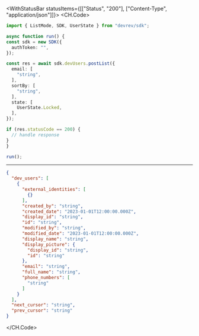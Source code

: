 

<WithStatusBar statusItems={[["Status", "200"], ["Content-Type", "application/json"]]}>
  <CH.Code>
  ```typescript PostList.ts
  import { ListMode, SDK, UserState } from "devrev/sdk";

async function run() {
  const sdk = new SDK({
    authToken: "",
  });

  const res = await sdk.devUsers.postList({
    email: [
      "string",
    ],
    sortBy: [
      "string",
    ],
    state: [
      UserState.Locked,
    ],
  });

  if (res.statusCode == 200) {
    // handle response
  }
}

run();
  ```
  ---

  ```json Example Response
  {
    "dev_users": [
      {
        "external_identities": [
          {}
        ],
        "created_by": "string",
        "created_date": "2023-01-01T12:00:00.000Z",
        "display_id": "string",
        "id": "string",
        "modified_by": "string",
        "modified_date": "2023-01-01T12:00:00.000Z",
        "display_name": "string",
        "display_picture": {
          "display_id": "string",
          "id": "string"
        },
        "email": "string",
        "full_name": "string",
        "phone_numbers": [
          "string"
        ]
      }
    ],
    "next_cursor": "string",
    "prev_cursor": "string"
  }
  ```
  </CH.Code>
</WithStatusBar>
